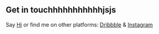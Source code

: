 ## Get in touchhhhhhhhhhhjsjs

Say [Hi](plizNoSp4m@domain.tld) or find me on other platforms: [Dribbble](https://dribbble.com/LekoArts) & [Instagram](https://www.instagram.com/lekoarts.de/)